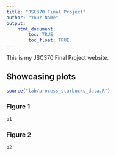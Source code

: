 ```yaml
---
title: "JSC370 Final Project"
author: "Your Name"
output: 
    html_document:
        toc: TRUE
        toc_float: TRUE
---
```


This is my JSC370 Final Project website.

## Showcasing plots {.tabset}

```r
source("lab/process_starbucks_data.R")
```

### Figure 1

```r
p1
```

### Figure 2

```r
p2
```